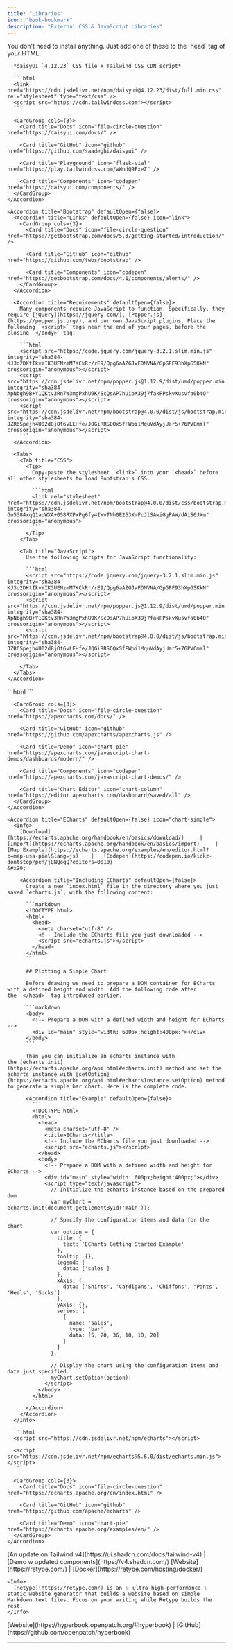 ```yaml
---
title: "Libraries"
icon: "book-bookmark"
description: "External CSS & JavaScript Libraries"
---
```


<AccordionGroup>
  <Accordion title="UI/Components" defaultOpen={false}>
    <Accordion title="daisyUI" defaultOpen={false}>
      <Tip>
        You don't need to install anything. Just add one of these to the `head` tag of your HTML.
      </Tip>

      *daisyUI `4.12.23` CSS file + Tailwind CSS CDN script*

      ```html
      <link href="https://cdn.jsdelivr.net/npm/daisyui@4.12.23/dist/full.min.css" rel="stylesheet" type="text/css" />
      <script src="https://cdn.tailwindcss.com"></script>
      ```

      <CardGroup cols={3}>
        <Card title="Docs" icon="file-circle-question" href="https://daisyui.com/docs/" />

        <Card title="GitHub" icon="github" href="https://github.com/saadeghi/daisyui" />

        <Card title="Playground" icon="flask-vial" href="https://play.tailwindcss.com/wWndQ9FxeZ" />

        <Card title="Components" icon="codepen" href="https://daisyui.com/components/" />
      </CardGroup>
    </Accordion>

    <Accordion title="Bootstrap" defaultOpen={false}>
      <Accordion title="Links" defaultOpen={false} icon="link">
        <CardGroup cols={3}>
          <Card title="Docs" icon="file-circle-question" href="https://getbootstrap.com/docs/5.3/getting-started/introduction/" />

          <Card title="GitHub" icon="github" href="https://github.com/twbs/bootstrap" />

          <Card title="Components" icon="codepen" href="https://getbootstrap.com/docs/4.1/components/alerts/" />
        </CardGroup>
      </Accordion>

      <Accordion title="Requirements" defaultOpen={false}>
        Many components require JavaScript to function. Specifically, they require [jQuery](https://jquery.com/), [Popper.js](https://popper.js.org/), and our own JavaScript plugins. Place the following `<script>` tags near the end of your pages, before the closing `</body>` tag:

        ```html
        <script src="https://code.jquery.com/jquery-3.2.1.slim.min.js" integrity="sha384-KJ3o2DKtIkvYIK3UENzmM7KCkRr/rE9/Qpg6aAZGJwFDMVNA/GpGFF93hXpG5KkN" crossorigin="anonymous"></script>
        <script src="https://cdn.jsdelivr.net/npm/popper.js@1.12.9/dist/umd/popper.min.js" integrity="sha384-ApNbgh9B+Y1QKtv3Rn7W3mgPxhU9K/ScQsAP7hUibX39j7fakFPskvXusvfa0b4Q" crossorigin="anonymous"></script>
        <script src="https://cdn.jsdelivr.net/npm/bootstrap@4.0.0/dist/js/bootstrap.min.js" integrity="sha384-JZR6Spejh4U02d8jOt6vLEHfe/JQGiRRSQQxSfFWpi1MquVdAyjUar5+76PVCmYl" crossorigin="anonymous"></script>
        ```
      </Accordion>

      <Tabs>
        <Tab title="CSS">
          <Tip>
            Copy-paste the stylesheet `<link>` into your `<head>` before all other stylesheets to load Bootstrap's CSS.

            ```html
            <link rel="stylesheet" href="https://cdn.jsdelivr.net/npm/bootstrap@4.0.0/dist/css/bootstrap.min.css" integrity="sha384-Gn5384xqQ1aoWXA+058RXPxPg6fy4IWvTNh0E263XmFcJlSAwiGgFAW/dAiS6JXm" crossorigin="anonymous">
            ```
          </Tip>
        </Tab>

        <Tab title="JavaScript">
          Use the following scripts for JavaScript functionality:

          ```html
          <script src="https://code.jquery.com/jquery-3.2.1.slim.min.js" integrity="sha384-KJ3o2DKtIkvYIK3UENzmM7KCkRr/rE9/Qpg6aAZGJwFDMVNA/GpGFF93hXpG5KkN" crossorigin="anonymous"></script>
          <script src="https://cdn.jsdelivr.net/npm/popper.js@1.12.9/dist/umd/popper.min.js" integrity="sha384-ApNbgh9B+Y1QKtv3Rn7W3mgPxhU9K/ScQsAP7hUibX39j7fakFPskvXusvfa0b4Q" crossorigin="anonymous"></script>
          <script src="https://cdn.jsdelivr.net/npm/bootstrap@4.0.0/dist/js/bootstrap.min.js" integrity="sha384-JZR6Spejh4U02d8jOt6vLEHfe/JQGiRRSQQxSfFWpi1MquVdAyjUar5+76PVCmYl" crossorigin="anonymous"></script>
          ```
        </Tab>
      </Tabs>
    </Accordion>
  </Accordion>

  <Accordion title="Charts/Visuals" defaultOpen={false}>
    <Accordion title="apexcharts" defaultOpen={false} icon="chart-simple">
      ```html
      <script src="https://cdn.jsdelivr.net/npm/apexcharts"></script>
      ```

      <CardGroup cols={3}>
        <Card title="Docs" icon="file-circle-question" href="https://apexcharts.com/docs/" />

        <Card title="GitHub" icon="github" href="https://github.com/apexcharts/apexcharts.js" />

        <Card title="Demo" icon="chart-pie" href="https://apexcharts.com/javascript-chart-demos/dashboards/modern/" />

        <Card title="Components" icon="codepen" href="https://apexcharts.com/javascript-chart-demos/" />

        <Card title="Chart Editor" icon="chart-column" href="https://editor.apexcharts.com/dashboard/saved/all" />
      </CardGroup>
    </Accordion>

    <Accordion title="ECharts" defaultOpen={false} icon="chart-simple">
      <Info>
        [Download](https://echarts.apache.org/handbook/en/basics/download/)     |     [Import](https://echarts.apache.org/handbook/en/basics/import)     |    [Map Example](https://echarts.apache.org/examples/en/editor.html?c=map-usa-pie\&lang=js)    |   [Codepen](https://codepen.io/kickz-dontstop/pen/jENQogQ?editors=0010)                                                                        &#x20;

        <Accordion title="Including ECharts" defaultOpen={false}>
          Create a new `index.html` file in the directory where you just saved `echarts.js`, with the following content:

          ```markdown
          <!DOCTYPE html>
          <html>
            <head>
              <meta charset="utf-8" />
              <!-- Include the ECharts file you just downloaded -->
              <script src="echarts.js"></script>
            </head>
          </html>
          ```

          ## Plotting a Simple Chart

          Before drawing we need to prepare a DOM container for ECharts with a defined height and width. Add the following code after the `</head>` tag introduced earlier.

          ```markdown
          <body>
            <!-- Prepare a DOM with a defined width and height for ECharts -->
            <div id="main" style="width: 600px;height:400px;"></div>
          </body>
          ```

          Then you can initialize an echarts instance with the [echarts.init](https://echarts.apache.org/api.html#echarts.init) method and set the echarts instance with [setOption](https://echarts.apache.org/api.html#echartsInstance.setOption) method to generate a simple bar chart. Here is the complete code.

          <Accordion title="Example" defaultOpen={false}>
            ```
            <!DOCTYPE html>
            <html>
              <head>
                <meta charset="utf-8" />
                <title>ECharts</title>
                <!-- Include the ECharts file you just downloaded -->
                <script src="echarts.js"></script>
              </head>
              <body>
                <!-- Prepare a DOM with a defined width and height for ECharts -->
                <div id="main" style="width: 600px;height:400px;"></div>
                <script type="text/javascript">
                  // Initialize the echarts instance based on the prepared dom
                  var myChart = echarts.init(document.getElementById('main'));

                  // Specify the configuration items and data for the chart
                  var option = {
                    title: {
                      text: 'ECharts Getting Started Example'
                    },
                    tooltip: {},
                    legend: {
                      data: ['sales']
                    },
                    xAxis: {
                      data: ['Shirts', 'Cardigans', 'Chiffons', 'Pants', 'Heels', 'Socks']
                    },
                    yAxis: {},
                    series: [
                      {
                        name: 'sales',
                        type: 'bar',
                        data: [5, 20, 36, 10, 10, 20]
                      }
                    ]
                  };

                  // Display the chart using the configuration items and data just specified.
                  myChart.setOption(option);
                </script>
              </body>
            </html>
            ```
          </Accordion>
        </Accordion>
      </Info>

      ```html
      <script src="https://cdn.jsdelivr.net/npm/echarts"></script>

      <script src="https://cdn.jsdelivr.net/npm/echarts@5.6.0/dist/echarts.min.js"></script>
      ```

      <CardGroup cols={3}>
        <Card title="Docs" icon="file-circle-question" href="https://echarts.apache.org/en/index.html" />

        <Card title="GitHub" icon="github" href="https://github.com/apache/echarts" />

        <Card title="Demo" icon="chart-pie" href="https://echarts.apache.org/examples/en/" />
      </CardGroup>
    </Accordion>
  </Accordion>

  <Accordion title="Tailwind v4  -  ui.shadcn" defaultOpen={false}>
    [An update on Tailwind v4](https://ui.shadcn.com/docs/tailwind-v4)    |   [Demo w updated components](https://v4.shadcn.com/)






  </Accordion>
</AccordionGroup>

<AccordionGroup>
  <Accordion title="Retype" defaultOpen={false}>
    [Website](https://retype.com/) | [Docker](https://retype.com/hosting/docker/)

    <Info>
      [Retype](https://retype.com/) is an ✨ ultra-high-performance ✨ static website generator that builds a website based on simple Markdown text files. Focus on your writing while Retype builds the rest.
    </Info>
  </Accordion>

  <Accordion title="Hyperbook" defaultOpen={false}>
    [Website](https://hyperbook.openpatch.org/#hyperbook) | [GitHub](https://github.com/openpatch/hyperbook)
  </Accordion>

  <Accordion title="New Accordion" defaultOpen="false">

  </Accordion>
</AccordionGroup>

***
